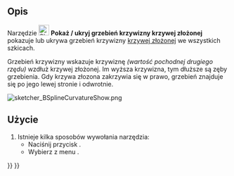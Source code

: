 <languages/>

{{Docnav/pl
|[[Sketcher_BSplinePolygon/pl|Pokaż / ukryj ramkę kontrolną krzywej złożonej]]
|[[Sketcher_BSplineKnotMultiplicity/pl|Pokaż / ukryj krotność węzłów krzywej złożonej]]
|[[Sketcher_Workbench/pl|środowisko pracy Szkicownik]]
|IconL=Sketcher_BSplinePolygon.svg
|IconR=Sketcher_BSplineKnotMultiplicity.svg
|IconC=Workbench_Sketcher.svg
}}

{{GuiCommand/pl
|Name=Sketcher BSplineComb
|Name=Szkicownik: Pokaż / ukryj grzebień krzywizny krzywej złożonej
|MenuLocation=Szkic → Wygląd w szkicowniku → Pokaż / ukryj warstwę informacyjną krzywej złożonej → Grzebień krzywizny krzywej złożonej
|Workbenches=[[Sketcher_Workbench/pl|Szkicownik]]
|Version=0.17
|SeeAlso=[[Sketcher_CreateBSpline/pl|Utwórz krzywą złożoną]]
}}

<span id="Description"></span>
==Opis==

Narzędzie [[Image:Sketcher_BSplineComb.svg|24px]] '''Pokaż / ukryj grzebień krzywizny krzywej złożonej''' pokazuje lub ukrywa grzebień krzywizny [[B-Splines/pl|krzywej złożonej]] we wszystkich szkicach.

Grzebień krzywizny wskazuje krzywiznę ''(wartość pochodnej drugiego rzędu)'' wzdłuż krzywej złożonej. Im wyższa krzywizna, tym dłuższe są zęby grzebienia. Gdy krzywa złozona zakrzywia się w prawo, grzebień znajduje się po jego lewej stronie i odwrotnie.

[[File:sketcher_BSplineCurvatureShow.png]]
{{Caption|Krzywa złożona z punktem siodłowym w jego punkcie środkowym, grzebień krzywizny wynosi tam zero.}}

<span id="Usage"></span>
==Użycie==

# Istnieje kilka sposobów wywołania narzędzia:
#* Naciśnij przycisk {{Button|[[Image:Sketcher_BSplineComb.svg|16px]] '''Pokaż / ukryj grzebień krzywizny krzywej złożonej'''}}.
#* Wybierz z menu {{MenuCommand|Szkic → Widok szkicu → Pokaż / ukryj warstwę informacyjną krzywej złożonej → [[Image:Sketcher_BSplineComb.svg|16px]] Pokaż / ukryj grzebień krzywizny krzywej złożonej}}.


{{Docnav/pl
|[[Sketcher_BSplinePolygon/pl|Pokaż / ukryj ramkę kontrolną krzywej złożonej]]
|[[Sketcher_BSplineKnotMultiplicity/pl|Pokaż / ukryj krotność węzłów krzywej złożonej]]
|[[Sketcher_Workbench/pl|środowisko pracy Szkicownik]]
|IconL=Sketcher_BSplinePolygon.svg
|IconR=Sketcher_BSplineKnotMultiplicity.svg
|IconC=Workbench_Sketcher.svg
}}

{{Sketcher_Tools_navi{{#translation:}}}}
{{Userdocnavi{{#translation:}}}}